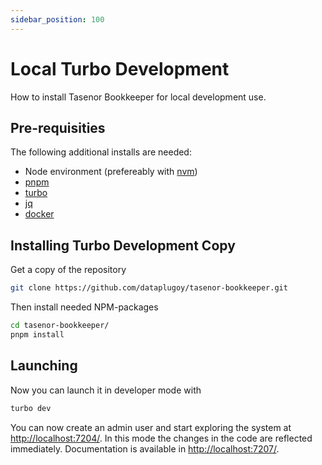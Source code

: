 ```yaml
---
sidebar_position: 100
---
```


# Local Turbo Development

How to install Tasenor Bookkeeper for local development use.

## Pre-requisities

The following additional installs are needed:

* Node environment (prefereably with [nvm](https://github.com/nvm-sh/nvm))
* [pnpm](https://pnpm.io/)
* [turbo](https://turbo.build/repo)
* [jq](https://jqlang.github.io/jq/)
* [docker](https://www.docker.com/get-started/)

## Installing Turbo Development Copy

Get a copy of the repository
```sh
git clone https://github.com/dataplugoy/tasenor-bookkeeper.git
```
Then install needed NPM-packages
```sh
cd tasenor-bookkeeper/
pnpm install
```

## Launching

Now you can launch it in developer mode with
```sh
turbo dev
```
You can now create an admin user and start exploring the system at [http://localhost:7204/](http://localhost:7204/).
In this mode the changes in the code are reflected immediately.
Documentation is available in [http://localhost:7207/](http://localhost:7207/).
